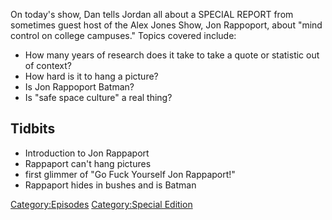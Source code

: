 {{DEFAULTSORT:
    #_EPISODE_0012:Jon Rappoport
}}{{Episode
    | title           = Jon Rappoport
    | caption         = [https://knowledgefight.libsyn.com/knowledge-fight-jon-rappoport Listen to this episode on Libsyn]
    | episodeNumber   = 12
    | length          = 02:02:29
    | airDate         = February 15, 2017
    | episodeType     = [[:Category:Special Edition|Special Edition]]
    | appearance      = [[Jon Rappaport]], [[Dr Pies]]
    | previousEpisode = [[11: February 10, 2017]]
    | nextEpisode     = [[13: February 14, 2017]]
}}

{{Stub}}

On today's show, Dan tells Jordan all about a SPECIAL REPORT from sometimes guest host of the Alex Jones Show, Jon Rappoport, about "mind control on college campuses." Topics covered include:

*How many years of research does it take to take a quote or statistic out of context?
*How hard is it to hang a picture?
*Is Jon Rappoport Batman?
*Is "safe space culture" a real thing?

==Tidbits==

*Introduction to Jon Rappaport
*Rappaport can't hang pictures
*first glimmer of "Go Fuck Yourself Jon Rappaport!"
*Rappaport hides in bushes and is Batman

[[Category:Episodes]]
[[Category:Special Edition]]
